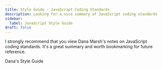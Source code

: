 ```yaml
---
title: Style Guide - JavaScript Coding Standards
description: Looking for a nice summary of JavaScript coding standards to follow? Here's a link to the work of Dana Marsh.
sidebar:
  label: JavaScript Style Guide
draft: false
---
```



I strongly recommend that you view Dana Marsh's notes on JavaScript coding standards. It's a great summary and worth bookmarking for future reference.

<LinkButton target="_blank" href="https://dmarshnait.github.io/cpsc1520/styleguide">Dana's Style Guide</LinkButton>
